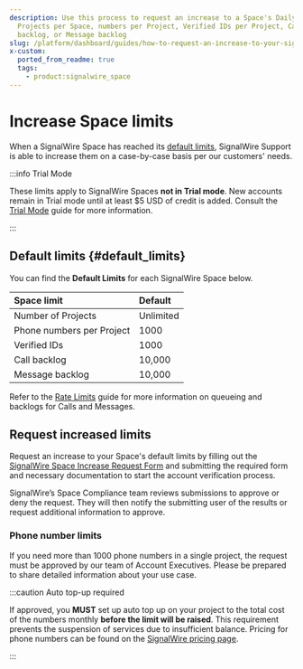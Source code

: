 ```yaml
---
description: Use this process to request an increase to a Space's Daily Top-up,
  Projects per Space, numbers per Project, Verified IDs per Project, Call
  backlog, or Message backlog
slug: /platform/dashboard/guides/how-to-request-an-increase-to-your-signalwire-space-limits
x-custom:
  ported_from_readme: true
  tags:
    - product:signalwire_space
---
```


# Increase Space limits

When a SignalWire Space has reached its [default limits](#default_limits), 
SignalWire Support is able to increase them on a case-by-case basis per our customers' needs.

:::info Trial Mode

These limits apply to SignalWire Spaces **not in Trial mode**. 
New accounts remain in Trial mode until at least $5 USD of credit is added. 
Consult the [Trial Mode](/platform/dashboard/guides/trial-mode) guide for more information.

:::

## Default limits {#default_limits}

You can find the **Default Limits** for each SignalWire Space below.

| Space limit               | Default   |
| :------------------------ | :-------- |
| Number of Projects        | Unlimited |
| Phone numbers per Project | 1000      |
| Verified IDs              | 1000      |
| Call backlog              | 10,000    |
| Message backlog           | 10,000    |

Refer to the [Rate Limits](/platform/basics/general/signalwire-rate-limits)
guide for more information on queueing and backlogs for Calls and Messages.

## Request increased limits

Request an increase to your Space's default limits by filling out the
[SignalWire Space Increase Request Form](https://support.signalwire.com/hc/en-us/requests/new?ticket_form_id=30642768121499)
and submitting the required form and necessary documentation to start the account verification process. 

SignalWire’s Space Compliance team reviews submissions to approve or deny the request. 
They will then notify the submitting user of the results or request additional information to approve.

### Phone number limits

If you need more than 1000 phone numbers in a single project, the request must be approved by our team of Account Executives.
Please be prepared to share detailed information about your use case.

:::caution Auto top-up required

If approved, you **MUST** set up auto top up on your project to the total cost of the numbers monthly **before the limit will be raised**.
This requirement prevents the suspension of services due to insufficient balance.
Pricing for phone numbers can be found on the [SignalWire pricing page](https://signalwire.com/pricing/messaging).

:::
